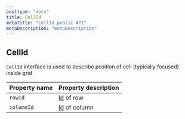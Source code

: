 ```yaml
---
posttype: "docs"
title: CellId
metaTitle: "CellId public API"
metaDescription: "metaDescription"
---
```


## CellId  

`CellId` interface is used to describe position of cell (typically focused) inside grid

| Property name  |  Property description  |
|-----------    |  -------------------------|
| `rowId`  | [Id](link) of row  |
| `columnId` | [Id](link) of column  |
